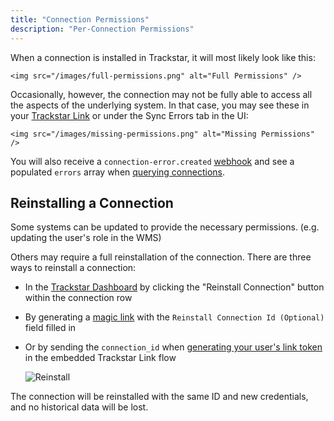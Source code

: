 ```yaml
---
title: "Connection Permissions"
description: "Per-Connection Permissions"
---
```


When a connection is installed in Trackstar, it will most likely look like this:

    <img src="/images/full-permissions.png" alt="Full Permissions" />

Occasionally, however, the connection may not be fully able to access all the aspects of the underlying system. In that case, you may see these in your [Trackstar Link](/how-to-guides/trackstar-link) or under the Sync Errors tab in the UI:

    <img src="/images/missing-permissions.png" alt="Missing Permissions" />

You will also receive a `connection-error.created` [webhook](/how-to-guides/webhooks) and see a populated `errors` array when [querying connections](/api-reference/mgmt/get-connections).

## Reinstalling a Connection

Some systems can be updated to provide the necessary permissions. (e.g. updating the user's role in the WMS)

Others may require a full reinstallation of the connection. There are three ways to reinstall a connection:

- In the [Trackstar Dashboard](https://dashboard.trackstarhq.com/connections) by clicking the "Reinstall Connection" button within the connection row
- By generating a [magic link](/how-to-guides/trackstar-link#sending-a-magic-link) with the `Reinstall Connection Id (Optional)` field filled in
- Or by sending the `connection_id` when [generating your user's link token](/api-reference/mgmt/create-link-token) in the embedded Trackstar Link flow

    <img src="/images/reinstall.png" alt="Reinstall" />

The connection will be reinstalled with the same ID and new credentials, and no historical data will be lost.
